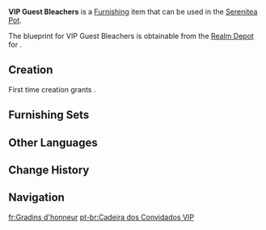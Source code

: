 {{Furnishing Infobox
|id             = 373169
|image          = Item VIP Guest Bleachers.png
|category       = Landscape
|subcategory    = Small Object
|quality        = 3
|adeptal_energy = 60
|load           = 65
|reduced_load   = 47
|description    = Seats with a huge plant leaf providing shade. Originally designed as multilevel seating for guests of the [[Veluriyam Mirage]], they are quite suitable for areas with limited space, allowing everyone to see the stage clearly. However, due to limited practical experience, they aren't the most comfortable of seats, and thus in some areas they have become used for storage or as ladders.
|mention        = <!--Character 1;Character2 -->
|interaction    = 
|blueprint      = Realm Depot
|source1        = 
}}
'''VIP Guest Bleachers''' is a [[Furnishing]] item that can be used in the [[Serenitea Pot]].

The blueprint for VIP Guest Bleachers is obtainable from the [[Realm Depot]] for {{Item|Realm Currency|24|x=160}}.

==Creation==
First time creation grants {{Item|Trust|24|x=60}}.
{{Recipe
|type = Creation
|time = 14h
|Cuihua Wood = 8
|Fabric = 2
|sort = Cuihua Wood;Fabric
}}

==Furnishing Sets==
{{Craft Usage|type=Furnishing Set}}

==Other Languages==
{{Other Languages
|en      = VIP Guest Bleachers
|zhs     = 「尊贵客人们的席位」
|zhs_rm  = 
|zht     = 「尊貴客人們的席位」
|zht_rm  = 
|zh_tl   = 
|ja      = 「貴賓のための座席」
|ja_rm   = "Kihin no Tame no Zaseki"
|ja_tl   = "Seats for VIP Guests"
|ko      = 「고귀한 손님들의 자리」
|ko_rm   = "Gogwihan Sonnimdeul-ui Jari"
|ko_tl   = "Seats for Noble Guests"
|es      = Asientos vip
|es_tl   = VIP Seats
|fr      = Gradins d'honneur
|fr_tl   = Grandstands of Honor
|ru      = Места для почётных гостей
|ru_tl   = Honorary Guests Seats
|th      = "ที่นั่งของเหล่าแขกผู้มีเกียรติ"
|th_rm   = 
|th_tl   = 
|vi      = Hàng Ghế Của Khách Quý
|vi_tl   = 
|de      = „VIP-Plätze“
|de_tl   = "VIP Seats"
|id      = Kursi Tamu VIP
|id_tl   = VIP Guest Seats
|pt      = Cadeira {{MC|m=dos Convidados|f=das Convidadas}} VIP
|pt_tl   = 
|tr      = VIP Misafir Tribünleri
|tr_tl   = 
|it      = Posti a sedere degli ospiti VIP
|it_tl   = VIP Guests Seating
}}

==Change History==
{{Change History|3.8}}

==Navigation==
{{Furnishing Navbox|exterior}}

[[fr:Gradins d'honneur]]
[[pt-br:Cadeira dos Convidados VIP]]
